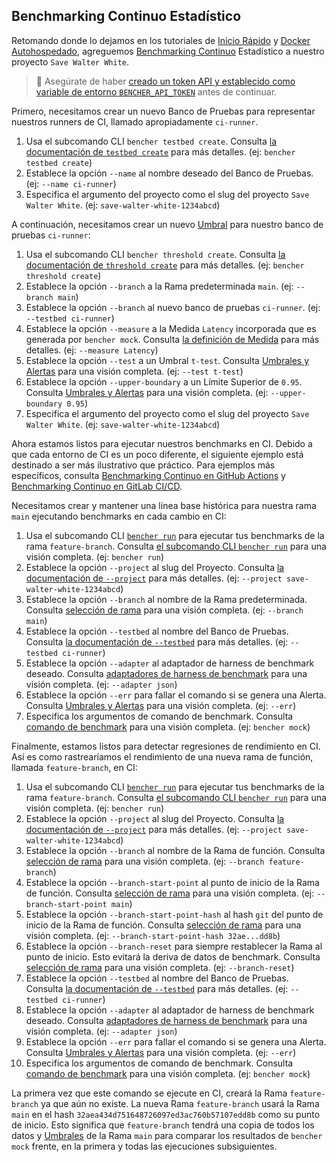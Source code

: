 
## Benchmarking Continuo Estadístico

Retomando donde lo dejamos en los tutoriales de
[Inicio Rápido][quick start] y [Docker Autohospedado][docker self-hosted],
agreguemos [Benchmarking Continuo][continuous benchmarking] Estadístico a nuestro proyecto `Save Walter White`.

> 🐰 Asegúrate de haber
> [creado un token API y establecido como variable de entorno `BENCHER_API_TOKEN`][create an api token]
> antes de continuar.

Primero, necesitamos crear un nuevo Banco de Pruebas para representar nuestros runners de CI, llamado apropiadamente `ci-runner`.

<TestbedCreate />

1. Usa el subcomando CLI `bencher testbed create`.
   Consulta [la documentación de `testbed create`][testbed create] para más detalles.
   (ej: `bencher testbed create`)
2. Establece la opción `--name` al nombre deseado del Banco de Pruebas.
   (ej: `--name ci-runner`)
3. Especifica el argumento del proyecto como el slug del proyecto `Save Walter White`.
   (ej: `save-walter-white-1234abcd`)

A continuación, necesitamos crear un nuevo [Umbral][thresholds] para nuestro banco de pruebas `ci-runner`:

<ThresholdCreateStatistical />

1. Usa el subcomando CLI `bencher threshold create`.
   Consulta [la documentación de `threshold create`][threshold create] para más detalles.
   (ej: `bencher threshold create`)
2. Establece la opción `--branch` a la Rama predeterminada `main`.
   (ej: `--branch main`)
3. Establece la opción `--branch` al nuevo banco de pruebas `ci-runner`.
   (ej: `--testbed ci-runner`)
4. Establece la opción `--measure` a la Medida `Latency` incorporada que es generada por `bencher mock`.
   Consulta [la definición de Medida][measure] para más detalles.
   (ej: `--measure Latency`)
5. Establece la opción `--test` a un Umbral `t-test`.
   Consulta [Umbrales y Alertas][t-test] para una visión completa.
   (ej: `--test t-test`)
6. Establece la opción `--upper-boundary` a un Límite Superior de `0.95`.
   Consulta [Umbrales y Alertas][t-test upper boundary] para una visión completa.
   (ej: `--upper-boundary 0.95`)
7. Especifica el argumento del proyecto como el slug del proyecto `Save Walter White`.
   (ej: `save-walter-white-1234abcd`)

Ahora estamos listos para ejecutar nuestros benchmarks en CI.
Debido a que cada entorno de CI es un poco diferente,
el siguiente ejemplo está destinado a ser más ilustrativo que práctico.
Para ejemplos más específicos, consulta [Benchmarking Continuo en GitHub Actions][github actions]
y [Benchmarking Continuo en GitLab CI/CD][gitlab ci/cd].

Necesitamos crear y mantener una línea base histórica para nuestra rama `main` ejecutando benchmarks en cada cambio en CI:

<RunMainStatistical />

1. Usa el subcomando CLI <code><a href="/es/docs/explanation/bencher-run/">bencher run</a></code>
   para ejecutar tus benchmarks de la rama `feature-branch`.
   Consulta [el subcomando CLI `bencher run`][bencher run] para una visión completa.
   (ej: `bencher run`)
2. Establece la opción `--project` al slug del Proyecto.
   Consulta [la documentación de `--project`][project option] para más detalles.
   (ej: `--project save-walter-white-1234abcd`)
3. Establece la opción `--branch` al nombre de la Rama predeterminada.
   Consulta [selección de rama][branch selection branch] para una visión completa.
   (ej: `--branch main`)
4. Establece la opción `--testbed` al nombre del Banco de Pruebas.
   Consulta [la documentación de `--testbed`][testbed option] para más detalles.
   (ej: `--testbed ci-runner`)
5. Establece la opción `--adapter` al adaptador de harness de benchmark deseado.
   Consulta [adaptadores de harness de benchmark][adapters] para una visión completa.
   (ej: `--adapter json`)
6. Establece la opción `--err` para fallar el comando si se genera una Alerta.
   Consulta [Umbrales y Alertas][alerts] para una visión completa.
   (ej: `--err`)
7. Especifica los argumentos de comando de benchmark.
   Consulta [comando de benchmark][command argument] para una visión completa.
   (ej: `bencher mock`)

Finalmente, estamos listos para detectar regresiones de rendimiento en CI.
Así es como rastrearíamos el rendimiento de una nueva rama de función, llamada `feature-branch`, en CI:

<RunFeatureStatistical />

1. Usa el subcomando CLI <code><a href="/es/docs/explanation/bencher-run/">bencher run</a></code>
   para ejecutar tus benchmarks de la rama `feature-branch`.
   Consulta [el subcomando CLI `bencher run`][bencher run] para una visión completa.
   (ej: `bencher run`)
2. Establece la opción `--project` al slug del Proyecto.
   Consulta [la documentación de `--project`][project option] para más detalles.
   (ej: `--project save-walter-white-1234abcd`)
3. Establece la opción `--branch` al nombre de la Rama de función.
   Consulta [selección de rama][branch selection branch] para una visión completa.
   (ej: `--branch feature-branch`)
4. Establece la opción `--branch-start-point` al punto de inicio de la Rama de función.
   Consulta [selección de rama][branch selection start point] para una visión completa.
   (ej: `--branch-start-point main`)
5. Establece la opción `--branch-start-point-hash` al hash `git` del punto de inicio de la Rama de función.
   Consulta [selección de rama][branch selection start point hash] para una visión completa.
   (ej: `--branch-start-point-hash 32ae...dd8b`)
6. Establece la opción `--branch-reset` para siempre restablecer la Rama al punto de inicio.
   Esto evitará la deriva de datos de benchmark.
   Consulta [selección de rama][branch selection branch reset] para una visión completa.
   (ej: `--branch-reset`)
7. Establece la opción `--testbed` al nombre del Banco de Pruebas.
   Consulta [la documentación de `--testbed`][testbed option] para más detalles.
   (ej: `--testbed ci-runner`)
8. Establece la opción `--adapter` al adaptador de harness de benchmark deseado.
   Consulta [adaptadores de harness de benchmark][adapters] para una visión completa.
   (ej: `--adapter json`)
9. Establece la opción `--err` para fallar el comando si se genera una Alerta.
   Consulta [Umbrales y Alertas][alerts] para una visión completa.
   (ej: `--err`)
10. Especifica los argumentos de comando de benchmark.
    Consulta [comando de benchmark][command argument] para una visión completa.
    (ej: `bencher mock`)

La primera vez que este comando se ejecute en CI,
creará la Rama `feature-branch` ya que aún no existe.
La nueva Rama `feature-branch` usará la Rama `main`
en el hash `32aea434d751648726097ed3ac760b57107edd8b` como su punto de inicio.
Esto significa que `feature-branch` tendrá una copia de todos los datos y [Umbrales][thresholds]
de la Rama `main` para comparar los resultados de `bencher mock` frente,
en la primera y todas las ejecuciones subsiguientes.

[quick start]: /es/docs/tutorial/quick-start/
[docker self-hosted]: /es/docs/tutorial/docker/
[continuous benchmarking]: /es/docs/explanation/continuous-benchmarking/
[create an api token]: /es/docs/tutorial/quick-start/#create-an-api-token
[testbed create]: /es/docs/api/projects/testbeds/#post-v0projectsprojecttestbeds
[thresholds]: /es/docs/explanation/thresholds/
[threshold create]: /es/docs/api/projects/thresholds/#post-v0projectsprojectthresholds
[measure]: /es/docs/explanation/benchmarking/#measure
[t-test]: /es/docs/explanation/thresholds/#t-test-thresholds
[t-test upper boundary]: /es/docs/explanation/thresholds/#t-test-threshold-upper-boundary
[github actions]: /es/docs/how-to/github-actions/
[gitlab ci/cd]: /es/docs/how-to/gitlab-ci-cd/
[bencher run]: /es/docs/explanation/bencher-run/
[project option]: /es/docs/explanation/bencher-run/#--project-project
[branch selection branch]: /es/docs/explanation/branch-selection/#--branch-branch
[testbed option]: /es/docs/explanation/bencher-run/#--testbed-testbed
[adapters]: /es/docs/explanation/adapters/
[alerts]: /es/docs/explanation/thresholds/#alerts
[command argument]: /es/docs/explanation/bencher-run/#benchmark-command
[branch selection start point]: /es/docs/explanation/branch-selection/#--branch-start-point-branch
[branch selection start point hash]: /es/docs/explanation/branch-selection/#--branch-start-point-hash-hash
[branch selection branch reset]: /es/docs/explanation/branch-selection/#--branch-reset
